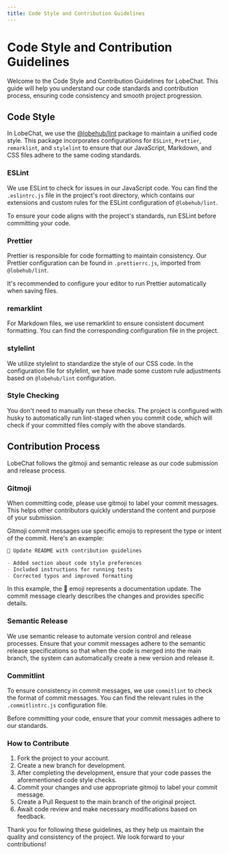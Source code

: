 ```yaml
---
title: Code Style and Contribution Guidelines
---
```


# Code Style and Contribution Guidelines

Welcome to the Code Style and Contribution Guidelines for LobeChat. This guide will help you understand our code standards and contribution process, ensuring code consistency and smooth project progression.

## Code Style

In LobeChat, we use the [@lobehub/lint](https://github.com/lobehub/lobe-lint) package to maintain a unified code style. This package incorporates configurations for `ESLint`, `Prettier`, `remarklint`, and `stylelint` to ensure that our JavaScript, Markdown, and CSS files adhere to the same coding standards.

### ESLint

We use ESLint to check for issues in our JavaScript code. You can find the `.eslintrc.js` file in the project's root directory, which contains our extensions and custom rules for the ESLint configuration of `@lobehub/lint`.

To ensure your code aligns with the project's standards, run ESLint before committing your code.

### Prettier

Prettier is responsible for code formatting to maintain consistency. Our Prettier configuration can be found in `.prettierrc.js`, imported from `@lobehub/lint`.

It's recommended to configure your editor to run Prettier automatically when saving files.

### remarklint

For Markdown files, we use remarklint to ensure consistent document formatting. You can find the corresponding configuration file in the project.

### stylelint

We utilize stylelint to standardize the style of our CSS code. In the configuration file for stylelint, we have made some custom rule adjustments based on `@lobehub/lint` configuration.

### Style Checking

You don't need to manually run these checks. The project is configured with husky to automatically run lint-staged when you commit code, which will check if your committed files comply with the above standards.

## Contribution Process

LobeChat follows the gitmoji and semantic release as our code submission and release process.

### Gitmoji

When committing code, please use gitmoji to label your commit messages. This helps other contributors quickly understand the content and purpose of your submission.

Gitmoji commit messages use specific emojis to represent the type or intent of the commit. Here's an example:

```markdown
📝 Update README with contribution guidelines

- Added section about code style preferences
- Included instructions for running tests
- Corrected typos and improved formatting
```

In this example, the 📝 emoji represents a documentation update. The commit message clearly describes the changes and provides specific details.

### Semantic Release

We use semantic release to automate version control and release processes. Ensure that your commit messages adhere to the semantic release specifications so that when the code is merged into the main branch, the system can automatically create a new version and release it.

### Commitlint

To ensure consistency in commit messages, we use `commitlint` to check the format of commit messages. You can find the relevant rules in the `.commitlintrc.js` configuration file.

Before committing your code, ensure that your commit messages adhere to our standards.

### How to Contribute

1. Fork the project to your account.
2. Create a new branch for development.
3. After completing the development, ensure that your code passes the aforementioned code style checks.
4. Commit your changes and use appropriate gitmoji to label your commit message.
5. Create a Pull Request to the main branch of the original project.
6. Await code review and make necessary modifications based on feedback.

Thank you for following these guidelines, as they help us maintain the quality and consistency of the project. We look forward to your contributions!
